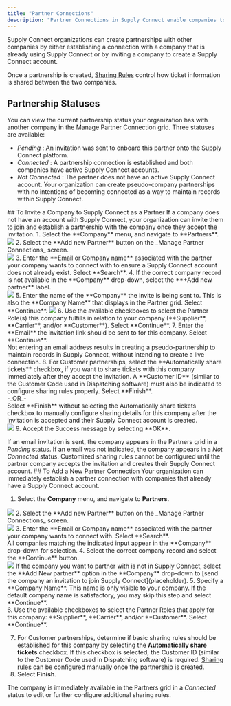 ```yaml
---
title: "Partner Connections"
description: "Partner Connections in Supply Connect enable companies to easily share tickets between suppliers, customers, and haulers."
---
```

Supply Connect organizations can create partnerships with other companies by either establishing a connection with a company that is already using Supply Connect or by inviting a company to create a Supply Connect account.

Once a partnership is created, [Sharing Rules](/supply-sharing-rules) control how ticket information is shared between the two companies.
## Partnership Statuses
You can view the current partnership status your organization has with another company in the Manage Partner Connection grid. Three statuses are available:
* _Pending_ : An invitation was sent to onboard this partner onto the Supply Connect platform. 
* _Connected_ : A partnership connection is established and both companies have active Supply Connect accounts.
* _Not Connected_ : The partner does not have an active Supply Connect account. Your organization can create pseudo-company partnerships with no intentions of becoming connected as a way to maintain records within Supply Connect.

<Tabs>
  <Tab title="Invite a Company as a Partner">
    ## To Invite a Company to Supply Connect as a Partner
If a company does not have an account with Supply Connect, your organization can invite them to join and establish a partnership with the company once they accept the invitation.
1. Select the **Company** menu, and navigate to **Partners**. <br/>
<Frame>
<img src="/images/Company_Partners_nav.gif" />
</Frame>
2. Select the **Add new Partner** button on the _Manage Partner Connections_ screen. <br/>
<Frame>
<img src="/images/AddNewPartner_button.png" />
</Frame>
3. Enter the **Email or Company name** associated with the partner your company wants to connect with to ensure a Supply Connect account does not already exist. Select **Search**.
4. If the correct company record is not available in the **Company** drop-down, select the **+Add new partner** label. <br/>
<Frame>
<img src="/images/AddNewPartner_newpartner.png" />
</Frame>
5. Enter the name of the **Company** the invite is being sent to. This is also the **Company Name** that displays in the Partner grid. Select **Continue**.
<Frame>
<img src="/images/NewPartner_partnername.png" />
</Frame>
6. Use the available checkboxes to select the Partner Role(s) this company fulfills in relation to your company (**Supplier**, **Carrier**, and/or **Customer**). Select **Continue**.
7. Enter the **Email** the invitation link should be sent to for this company. Select **Continue**. <br/>
<Info> Not entering an email address results in creating a pseudo-partnership to maintain records in Supply Connect, without intending to create a live connection. </Info>
8. For Customer partnerships, select the  **Automatically share tickets** checkbox, if you want to share tickets with this company immediately after they accept the invitation. A **Customer ID** (similar to the Customer Code used in Dispatching software) must also be indicated to configure sharing rules properly. Select **Finish**. <br/>
-_OR_- <br/>
Select **Finish** without selecting the Automatically share tickets checkbox to manually configure sharing details for this company after the invitation is accepted and their Supply Connect account is created. <br/>
<Frame>
<img src="/images/AddNewPartner_SharingRule.png" />
</Frame>
9. Accept the Success message by selecting **OK**.

If an email invitation is sent, the company appears in the Partners grid in a _Pending_ status. If an email was not indicated, the company appears in a _Not Connected_ status.
<Warning>Customized sharing rules cannot be configured until the partner company accepts the invitation and creates their Supply Connect account.</Warning>
  </Tab>
  <Tab title="Add A Partner Connection">
    ## To Add a New Partner Connection 
Your organization can immediately establish a partner connection with companies that already have a Supply Connect account.
1. Select the **Company** menu, and navigate to **Partners**. <br/>
<Frame>
<img src="/images/Company_Partners_nav.gif" />
</Frame>
2. Select the **Add new Partner** button on the _Manage Partner Connections_ screen. <br/>
<Frame>
<img src="/images/AddNewPartner_button.png" />
</Frame>
3. Enter the **Email or Company name** associated with the partner your company wants to connect with. Select **Search**. <br/> All companies matching the indicated input appear in the **Company** drop-down for selection.
4. Select the correct company record and select the **Continue** button. <br/>
<Frame>
<img src="/images/NewPartner_EmailSearch.png" />
</Frame>
<Note>If the company you want to partner with is not in Supply Connect, select the **Add New partner** option in the **Company** drop-down to [send the company an invitation to join Supply Connect](placeholder).</Note>
5. Specify a **Company Name**. This name is only visible to your company. If the default company name is satisfactory, you may skip this step and select **Continue**. <br/>
6. Use the available checkboxes to select the Partner Roles that apply for this company: **Supplier**, **Carrier**, and/or **Customer**. Select **Continue**. 

7. For Customer partnerships, determine if basic sharing rules should be established for this company by selecting the **Automatically share tickets** checkbox. If this checkbox is selected, the Customer ID (similar to the Customer Code used in Dispatching software) is required. 
<Info>[Sharing rules](/supply-sharing-rules) can be configured manually once the partnership is created.</Info>
8. Select **Finish**.

The company is immediately available in the Partners grid in a _Connected_ status to edit or further configure additional sharing rules.
  </Tab>
</Tabs>




